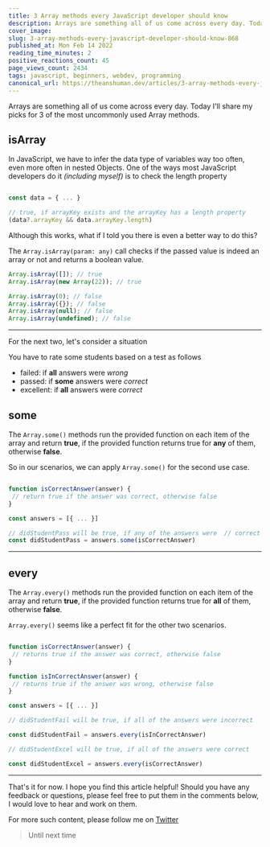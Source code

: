 ```yaml
---
title: 3 Array methods every JavaScript developer should know
description: Arrays are something all of us come across every day. Today I'll share my picks for 3 of the most...
cover_image:
slug: 3-array-methods-every-javascript-developer-should-know-868
published_at: Mon Feb 14 2022
reading_time_minutes: 2
positive_reactions_count: 45
page_views_count: 2434
tags: javascript, beginners, webdev, programming
canonical_url: https://theanshuman.dev/articles/3-array-methods-every-javascript-developer-should-know-868
---
```


Arrays are something all of us come across every day. Today I'll share my picks for 3 of the most uncommonly used Array methods.

## isArray

In JavaScript, we have to infer the data type of variables way too often, even more often in nested Objects. One of the ways most JavaScript developers do it _(including myself)_ is to check the length property

```ts

const data = { ... }

// true, if arrayKey exists and the arrayKey has a length property
(data?.arrayKey && data.arrayKey.length)

```

Although this works, what if I told you there is even a better way to do this?

The `Array.isArray(param: any)` call checks if the passed value is indeed an array or not and returns a boolean value.

```ts
Array.isArray([]); // true
Array.isArray(new Array(22)); // true

Array.isArray(0); // false
Array.isArray({}); // false
Array.isArray(null); // false
Array.isArray(undefined); // false
```

---

For the next two, let's consider a situation

You have to rate some students based on a test as follows

- failed: if **all** answers were _wrong_
- passed: if **some** answers were _correct_
- excellent: if **all** answers were _correct_

## some

The `Array.some()` methods run the provided function on each item of the array and return **true**, if the provided function returns true for **any** of them, otherwise **false**.

So in our scenarios, we can apply `Array.some()` for the second use case.

```ts

function isCorrectAnswer(answer) {
 // return true if the answer was correct, otherwise false
}

const answers = [{ ... }]

// didStudentPass will be true, if any of the answers were  // correct
const didStudentPass = answers.some(isCorrectAnswer)

```

---

## every

The `Array.every()` methods run the provided function on each item of the array and return **true**, if the provided function returns true for **all** of them, otherwise **false**.

`Array.every()` seems like a perfect fit for the other two scenarios.

```ts

function isCorrectAnswer(answer) {
 // returns true if the answer was correct, otherwise false
}

function isInCorrectAnswer(answer) {
 // returns true if the answer was wrong, otherwise false
}

const answers = [{ ... }]

// didStudentFail will be true, if all of the answers were incorrect

const didStudentFail = answers.every(isInCorrectAnswer)

// didStudentExcel will be true, if all of the answers were correct

const didStudentExcel = answers.every(isCorrectAnswer)
```

---

That's it for now. I hope you find this article helpful! Should you have any feedback or questions, please feel free to put them in the comments below, I would love to hear and work on them.

For more such content, please follow me on [Twitter](https://twitter.com/sun_anshuman)

> Until next time
